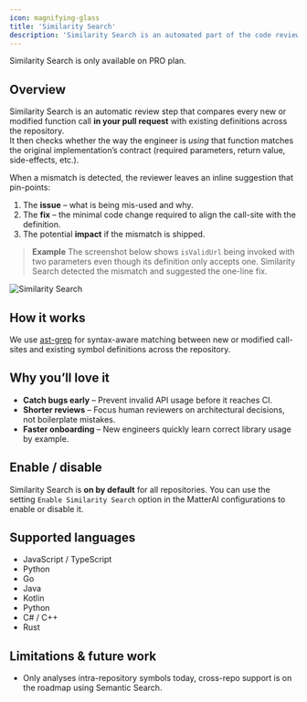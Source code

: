 ```yaml
---
icon: magnifying-glass
title: 'Similarity Search'
description: 'Similarity Search is an automated part of the code review process that finds the patterns, implementations and definations to verify the code implemented is correct'
---
```


<Note>
Similarity Search is only available on PRO plan.
</Note>

## Overview

Similarity Search is an automatic review step that compares every new or modified function call **in your pull request** with existing definitions across the repository.  
It then checks whether the way the engineer is *using* that function matches the original implementation’s contract (required parameters, return value, side-effects, etc.).

When a mismatch is detected, the reviewer leaves an inline suggestion that pin-points:

1. The **issue** – what is being mis-used and why.
2. The **fix** – the minimal code change required to align the call-site with the definition.
3. The potential **impact** if the mismatch is shipped.

> **Example**
> The screenshot below shows `isValidUrl` being invoked with two parameters even though its definition only accepts one.
> Similarity Search detected the mismatch and suggested the one-line fix.

<Frame>
<img src="/images/features/similarity-search.png" alt="Similarity Search" />
</Frame>

## How it works

We use [ast-grep](https://github.com/ast-grep/ast-grep) for syntax-aware matching between new or modified call-sites and existing symbol definitions across the repository.

## Why you’ll love it

- **Catch bugs early** – Prevent invalid API usage before it reaches CI.
- **Shorter reviews** – Focus human reviewers on architectural decisions, not boilerplate mistakes.
- **Faster onboarding** – New engineers quickly learn correct library usage by example.

## Enable / disable

Similarity Search is **on by default** for all repositories. You can use the setting `Enable Similarity Search` option in the MatterAI configurations to enable or disable it.

## Supported languages

- JavaScript / TypeScript
- Python
- Go
- Java
- Kotlin
- Python
- C# / C++
- Rust

## Limitations & future work
- Only analyses intra-repository symbols today, cross-repo support is on the roadmap using Semantic Search.